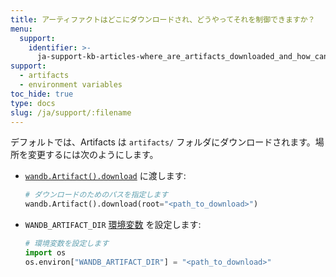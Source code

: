 ```yaml
---
title: アーティファクトはどこにダウンロードされ、どうやってそれを制御できますか？
menu:
  support:
    identifier: >-
      ja-support-kb-articles-where_are_artifacts_downloaded_and_how_can_i_control_that
support:
  - artifacts
  - environment variables
toc_hide: true
type: docs
slug: /ja/support/:filename
---
```

デフォルトでは、Artifacts は `artifacts/` フォルダにダウンロードされます。場所を変更するには次のようにします。

- [`wandb.Artifact().download`](/ja/ref/python/public-api/api) に渡します:

    ```python
    # ダウンロードのためのパスを指定します
    wandb.Artifact().download(root="<path_to_download>")
    ```

- `WANDB_ARTIFACT_DIR` [環境変数](/ja/guides/models/track/environment-variables) を設定します:

    ```python
    # 環境変数を設定します
    import os
    os.environ["WANDB_ARTIFACT_DIR"] = "<path_to_download>"
    ```